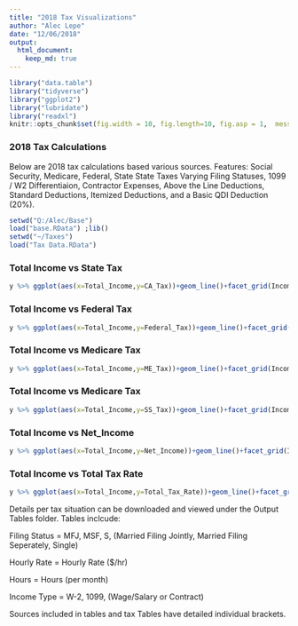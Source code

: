 ```yaml
---
title: "2018 Tax Visualizations"
author: "Alec Lepe"
date: "12/06/2018"
output: 
  html_document:
    keep_md: true
---
```

```r
library("data.table")
library("tidyverse")
library("ggplot2")
library("lubridate")
library("readxl")
knitr::opts_chunk$set(fig.width = 10, fig.length=10, fig.asp = 1,  message=FALSE)
```

### 2018 Tax Calculations

Below are 2018 tax calculations based various sources.
Features: Social Security, Medicare, Federal, State State Taxes Varying Filing Statuses, 1099 / W2 Differentiaion, Contractor Expenses, Above the Line Deductions, Standard Deductions, Itemized Deductions, and a Basic QDI Deduction (20%).

``` r
setwd("Q:/Alec/Base")
load("base.RData") ;lib()
setwd("~/Taxes")
load("Tax Data.RData")
```

### Total Income vs State Tax
``` r
y %>% ggplot(aes(x=Total_Income,y=CA_Tax))+geom_line()+facet_grid(Income_Type~Status)
```

### Total Income vs Federal Tax
``` r
y %>% ggplot(aes(x=Total_Income,y=Federal_Tax))+geom_line()+facet_grid(Income_Type~Status)
```

### Total Income vs Medicare Tax
``` r
y %>% ggplot(aes(x=Total_Income,y=ME_Tax))+geom_line()+facet_grid(Income_Type~Status)
```

### Total Income vs Medicare Tax
``` r
y %>% ggplot(aes(x=Total_Income,y=SS_Tax))+geom_line()+facet_grid(Income_Type~Status)
```

### Total Income vs Net_Income
``` r
y %>% ggplot(aes(x=Total_Income,y=Net_Income))+geom_line()+facet_grid(Income_Type~Status)
```

### Total Income vs Total Tax Rate
``` r
y %>% ggplot(aes(x=Total_Income,y=Total_Tax_Rate))+geom_line()+facet_grid(Income_Type~Status)
```


Details per tax situation can be downloaded and viewed under the Output Tables folder.
Tables inclcude:



Filing Status = MFJ, MSF, S, (Married Filing Jointly, Married Filing Seperately, Single)

Hourly Rate = Hourly Rate ($/hr)

Hours = Hours (per month)

Income Type = W-2, 1099, (Wage/Salary or Contract)

Sources included in tables and tax Tables have detailed individual brackets.
